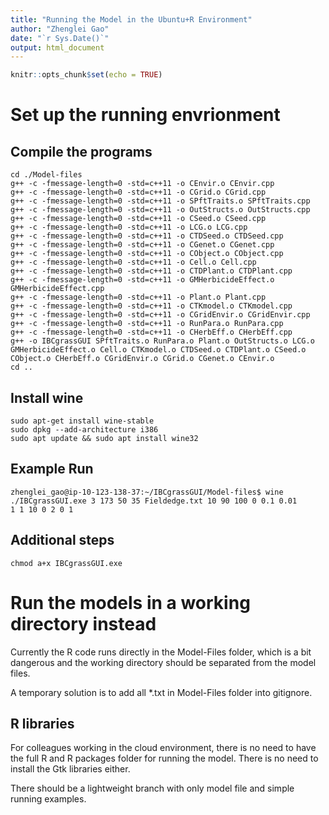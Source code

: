 ```yaml
---
title: "Running the Model in the Ubuntu+R Environment"
author: "Zhenglei Gao"
date: "`r Sys.Date()`"
output: html_document
---
```


```r
knitr::opts_chunk$set(echo = TRUE)
```

# Set up the running envrionment

## Compile the programs

```
cd ./Model-files
g++ -c -fmessage-length=0 -std=c++11 -o CEnvir.o CEnvir.cpp 
g++ -c -fmessage-length=0 -std=c++11 -o CGrid.o CGrid.cpp 
g++ -c -fmessage-length=0 -std=c++11 -o SPftTraits.o SPftTraits.cpp 
g++ -c -fmessage-length=0 -std=c++11 -o OutStructs.o OutStructs.cpp 
g++ -c -fmessage-length=0 -std=c++11 -o CSeed.o CSeed.cpp 
g++ -c -fmessage-length=0 -std=c++11 -o LCG.o LCG.cpp 
g++ -c -fmessage-length=0 -std=c++11 -o CTDSeed.o CTDSeed.cpp 
g++ -c -fmessage-length=0 -std=c++11 -o CGenet.o CGenet.cpp 
g++ -c -fmessage-length=0 -std=c++11 -o CObject.o CObject.cpp 
g++ -c -fmessage-length=0 -std=c++11 -o Cell.o Cell.cpp 
g++ -c -fmessage-length=0 -std=c++11 -o CTDPlant.o CTDPlant.cpp 
g++ -c -fmessage-length=0 -std=c++11 -o GMHerbicideEffect.o GMHerbicideEffect.cpp 
g++ -c -fmessage-length=0 -std=c++11 -o Plant.o Plant.cpp 
g++ -c -fmessage-length=0 -std=c++11 -o CTKmodel.o CTKmodel.cpp 
g++ -c -fmessage-length=0 -std=c++11 -o CGridEnvir.o CGridEnvir.cpp 
g++ -c -fmessage-length=0 -std=c++11 -o RunPara.o RunPara.cpp 
g++ -c -fmessage-length=0 -std=c++11 -o CHerbEff.o CHerbEff.cpp 
g++ -o IBCgrassGUI SPftTraits.o RunPara.o Plant.o OutStructs.o LCG.o GMHerbicideEffect.o Cell.o CTKmodel.o CTDSeed.o CTDPlant.o CSeed.o CObject.o CHerbEff.o CGridEnvir.o CGrid.o CGenet.o CEnvir.o 
cd ..
```

## Install wine 

```
sudo apt-get install wine-stable
sudo dpkg --add-architecture i386 
sudo apt update && sudo apt install wine32
```

## Example Run

```
zhenglei_gao@ip-10-123-138-37:~/IBCgrassGUI/Model-files$ wine ./IBCgrassGUI.exe 3 173 50 35 Fieldedge.txt 10 90 100 0 0.1 0.01
1 1 10 0 2 0 1
```


## Additional steps

```
chmod a+x IBCgrassGUI.exe
```

# Run the models in a working directory instead

Currently the R code runs directly in the Model-Files folder, which is a bit dangerous and the working directory should be separated from the model files. 

A temporary solution is to add all *.txt in Model-Files folder into gitignore.

## R libraries

For colleagues working in the cloud environment, there is no need to have the full R and R packages folder for running the model. There is no need to install the Gtk libraries either. 

There should be a lightweight branch with only model file and simple running examples. 